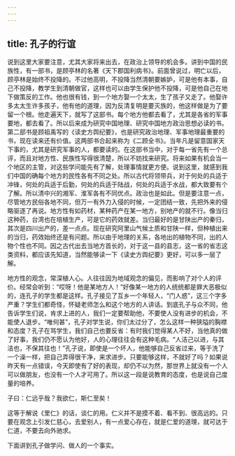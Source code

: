 ```yaml
---
---
---
```

title: 孔子的行谊
---




说到这里大家要注意，尤其大家将来出去，在政治上领导的机会多。讲到中国的民族性，有一部书，是顾亭林的名著《天下郡国利病书》。前面曾说过，明亡以后，顾亭林是始终不投降的。不过他高明，不投降当然清朝要嫉妒，可是他有本事，自己不投降，教学生到清朝做官，这样也可以由学生保护他不投降，可是他自己在地下做策反的工作。他也很有钱，到一个地方娶一个太太，生了孩子又走了。他娶许多太太生许多孩子，他有他的道理，因为反清复明是要灭族的，他这样做是为了要留一个根。他走遍天下，就写了这部书。每个地方他都去看了，尤其是各省的军事要地，都去看了。所以后来成为研究中国地理、研究中国地方政治思想必读的书。第二部书是顾祖禹写的《读史方舆纪要》，也是研究政治地理、军事地理最重要的书，现在读来还有价值。这两部书合起来称为《二顾全书》。当年凡是留意国家天下事的，尤其是研究军事的人，都要读的。在这部书当中，对于每一省先有一个总评，而且对地方性、民族性写得很清楚，所以不妨找来研究。将来如果有机会当一个地区的主管，对这些学问能先有了解，处理事情就更方便。说到这里，就感到我们中国的确每个地方的民性各有不同之处。所以古代将领带兵，对于何处的兵适于冲锋，何处的兵适于后勤，何处的兵适于陆战，何处的兵适于水战，都大致要有个了解。所以清中兴的湘军、淮军各有不同优点。政治也是如此。但是要注意一点，尽管地方民俗各地不同，但万一有外力入侵的时候，一定团结一致，先把外来的侵略驱逐了再说。地方性有如药材，某种药产在某一地方，别地产的就不行。像当归这种药，台湾也在培植生产，可是它的药效就差。当归最好的是甘陕出产的秦归，其次是四川出产的，差一点点。现在研究阿里山气候土质和甘陕一样，但种植出来的当归，药效始终还是有问题。所以由于地理的关系，各地出的植物不同，出的人物个性也不同。因之古代出去当地方首长的，对于这一县的县志，这一省的省志这类资料，都应该先知道，当然能够读一下《读史方舆纪要》更好，可以多一层了解。

地方性的观念，常深植人心。人往往因为地域观念的偏见，而影响了对个人的评价。经常会听到：“哎呀！他是某地方人！”好像某一地方的人统统都是罪大恶极似的，连孔子的学生都是这样。孔子接见了互乡一个年轻人，“门人惑”，这三个字多严重？学生们都奇怪，怀疑老师怎么和这个地方的人讲话。到底孔子与众不同，他告诉学生们说，肯求上进的人，我们一定要帮助他，不要使人没有进步的机会，不能使人退步。“唯何甚”，孔子对学生说，你们太过分了，怎么这样一种狭隘的胸襟和态度？孔子在骂学生，我们自己也要反省：有时我们觉得某人不好，当他真的做了好事，我们仍不愿认为他好，人的心理往往会有这种毛病。“人洁己以进，与其洁也，不保其往也！”孔子说，即使是一个坏人，他能够自己反省过来，等于洗了一个澡一样，把自己弄得很干净，来求进步。只要能够这样，不就好了吗？如果说昨天有一点错误，今天即使有了好的表现，却仍不以为然，那世界上就没有一个人可以做朋友，也没有一个人才可用了。所以这一段是说教育的态度，也是说自己度量的培养。

子曰：仁远乎哉？我欲仁，斯仁至矣！

这等于解说《里仁》的话，谈仁的用。仁义并不是摸不着、看不到、很高远的。只要在观念上引发仁慈心，去爱别人，有一点爱心存在，就是仁爱的道理，就可达于仁道，不要去向外驰求。

下面讲到孔子做学问、做人的一个事实。
